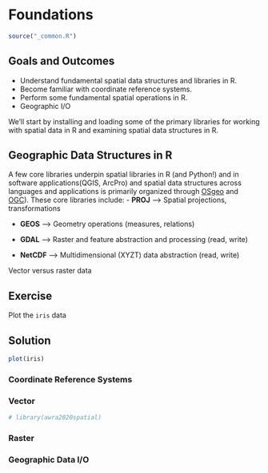 # Foundations {#sec-foundations}

```r
source("_common.R")
```

## Goals and Outcomes

* Understand fundamental spatial data structures and libraries in R.
* Become familiar with coordinate reference systems.
* Perform some fundamental spatial operations in R.
* Geographic I/O

We'll start by installing and loading some of the primary libraries for working with spatial data in R and examining spatial data structures in R.

## Geographic Data Structures in R

:::{.callout-note}
A few core libraries underpin spatial libraries in R (and Python!) and in software applications(QGIS, ArcPro) and spatial data structures across languages and applications is primarily organized through [OSgeo](https://www.osgeo.org) and [OGC](https://www.ogc.org)). These core libraries include:
-   **PROJ** --\> Spatial projections, transformations

-   **GEOS** --\> Geometry operations (measures, relations)

-   **GDAL** --\> Raster and feature abstraction and processing (read, write)

-   **NetCDF** --\> Multidimensional (XYZT) data abstraction (read, write)
:::

Vector versus raster data

::: {.callout-important icon="false"}
## Exercise

Plot the `iris` data
:::

::: {.callout-important icon="false" collapse="true"}
## Solution

```r
plot(iris)
```
:::

### Coordinate Reference Systems

### Vector

```r
# library(awra2020spatial)
```

### Raster

### Geographic Data I/O


